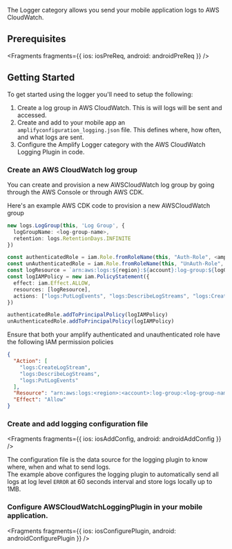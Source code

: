 The Logger category allows you send your mobile application logs to AWS CloudWatch.

## Prerequisites


<Fragments
  fragments={{
    ios: iosPreReq,
    android: androidPreReq
  }}
/>

## Getting Started
To get started using the logger you'll need to setup the following:
1. Create a log group in AWS CloudWatch.  This is will logs will be sent and accessed.
2. Create and add to your mobile app an `amplifyconfiguration_logging.json` file.  This defines where, how often, and what logs are sent.
3. Configure the Amplify Logger category with the AWS CloudWatch Logging Plugin in code.

### Create an AWS CloudWatch log group

You can create and provision a new AWSCloudWatch log group by going through the AWS Console or through AWS CDK.

Here's an example AWS CDK code to provision a new AWSCloudWatch group

```ts
new logs.LogGroup(this, 'Log Group', {
  logGroupName: <log-group-name>,
  retention: logs.RetentionDays.INFINITE
})

const authenticatedRole = iam.Role.fromRoleName(this, "Auth-Role", <amplify-auth-role-name>)
const unAuthenticatedRole = iam.Role.fromRoleName(this, "UnAuth-Role", <amplify-unauth-role-name>)
const logResource = `arn:aws:logs:${region}:${account}:log-group:${logGroupName}:log-stream:*`
const logIAMPolicy = new iam.PolicyStatement({
  effect: iam.Effect.ALLOW,
  resources: [logResource],
  actions: ["logs:PutLogEvents", "logs:DescribeLogStreams", "logs:CreateLogStream"]
})

authenticatedRole.addToPrincipalPolicy(logIAMPolicy)
unAuthenticatedRole.addToPrincipalPolicy(logIAMPolicy)
```

Ensure that both your amplify authenticated and unauthenticated role have the following IAM permission policies

```json
{
  "Action": [
    "logs:CreateLogStream",
    "logs:DescribeLogStreams",
    "logs:PutLogEvents"
  ],
  "Resource": "arn:aws:logs:<region>:<account>:log-group:<log-group-name>:log-stream:*",
  "Effect": "Allow"
}
```

### Create and add logging configuration file

<Fragments
  fragments={{
    ios: iosAddConfig,
    android: androidAddConfig
  }}
/>

The configuration file is the data source for the logging plugin to know where, when and what to send logs.  
The example above configures the logging plugin to automatically send all logs at log level `ERROR` at 60 seconds interval and store logs locally up to 1MB.

### Configure AWSCloudWatchLoggingPlugin in your mobile application.


<Fragments
  fragments={{
    ios: iosConfigurePlugin,
    android: androidConfigurePlugin
  }}
/>